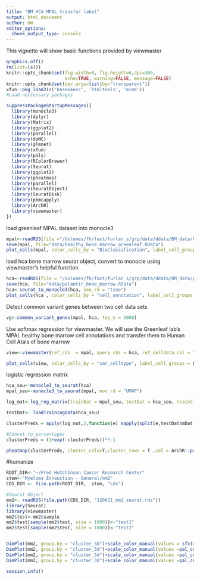 ```yaml
---
title: "BM HCA MPAL transfer label"
output: html_document
author: OW
editor_options: 
  chunk_output_type: console
---
```


This vignette will show basic functions provided by viewmaster
```r
graphics.off()
rm(list=ls())
knitr::opts_chunk$set(fig.width=8, fig.height=6,dpi=300,
                      echo=TRUE, warning=FALSE, message=FALSE)
knitr::opts_chunk$set(dev.args=list(bg="transparent"))
xfun::pkg_load2(c('base64enc', 'htmltools', 'mime'))
#Load neccessary packages

suppressPackageStartupMessages({
  library(monocle3)
  library(dplyr)
  library(Matrix)
  library(ggplot2)
  library(parallel)
  library(doMC)
  library(glmnet)
  library(xfun)
  library(pals)
  library(RColorBrewer)
  library(Seurat)
  library(ggplot2)
  library(pheatmap)
  library(parallel)
  library(SeuratObject)
  library(SeuratDisk)
  library(pbmcapply)
  library(ArchR)
  library(viewmaster)
})


```

load greenleaf MPAL dataset into monocle3
```r
mpal<-readRDS(file ="/Volumes/fh/fast/furlan_s/grp/data/ddata/BM_data/healthy_bone_marrow_greenleaf.rds")
save(mpal, file="data/healthy_bone_marrow_greenleaf.RData")
plot_cells(mpal, color_cells_by = "BioClassification", label_cell_groups = F)+scale_color_manual(values = sfc(n = 26))
```
load hca bone marrow seurat object, convert to monocle using viewmaster's helpful function 
```r
hca<-readRDS(file = "/Volumes/fh/fast/furlan_s/grp/data/ddata/BM_data/palantir_bm_r1.rds")
save(hca, file="data/palantir_bone_marrow.RData")
hca<-seurat_to_monocle3(hca, seu_rd = "tsne")
plot_cells(hca , color_cells_by = "cell_annotation", label_cell_groups = F)+scale_color_manual(values = sfc(10, scramble = F))
```
Detect common variant genes between two cell data sets
```r
vg<-common_variant_genes(mpal, hca, top_n = 5000)
```
Use softmax regression for viewmaster. We will use the Greenleaf lab's MPAL healthy bone marrow cell annotations and transfer them to Human Cell Atals of bone marrow
```r
view<-viewmaster(ref_cds  = mpal, query_cds = hca, ref_celldata_col = "BioClassification", selected_genes = vg, verbose=T, FUNC = "softmax_regression", tf_idf = F)

plot_cells(view, color_cells_by = "smr_celltype", label_cell_groups = F)+scale_color_manual(values = sfc(11))
```
logistic regression matrix
```r
hca_seu<-monocle3_to_seurat(hca)
mpal_seu<-monocle3_to_seurat(mpal, mon_rd = "UMAP")

log_mat<-log_reg_matrix(trainDat = mpal_seu, testDat = hca_seu, trainClass = "BioClassification", testClass = "cell_annotation", downsample = 500)

testDat<- loadTrainingData(hca_seu)

clusterPreds = apply(log_mat,2,function(e) sapply(split(e,testDat$mDat[["cell_annotation"]]),mean))

#Convet to percentages
clusterPreds = (1+exp(-clusterPreds))**-1

pheatmap(clusterPreds, cluster_cols=T,cluster_rows = T ,col = ArchR::paletteContinuous("coolwarm", n=10, reverse = F), border_color = "black")
```

#humanize
```r
ROOT_DIR<-"~/Fred Hutchinson Cancer Research Center"
stem<-"Myeloma Exhaustion - General/mm2"
CDS_DIR <- file.path(ROOT_DIR,  stem, "cds")

#Seurat Object
mm2<- readRDS(file.path(CDS_DIR, "120621_mm2_seurat.rds"))
library(Seurat)
library(viewmaster)
mm2$test<-mm2$sample
mm2$test[sample(mm2$test, size = 1000)]<-"test1"
mm2$test[sample(mm2$test, size = 1000)]<-"test2"


DimPlot(mm2, group.by = "cluster_3d")+scale_color_manual(values = sfc(n=10))+theme_viewmastr()
DimPlot(mm2, group.by = "cluster_3d")+scale_color_manual(values =pal_continuous(set = "acidRain", n =12) %>% sample(size = 10))+theme_viewmastr()
DimPlot(mm2, group.by = "cluster_3d")+scale_color_manual(values =pal_continuous(set = "fallDay", n =10) %>% sample(size = 10))+theme_viewmastr()
DimPlot(mm2, group.by = "cluster_3d")+scale_color_manual(values =pal_continuous(set = "springTime", n =10))+theme_viewmastr()
```

```r
session_info()
```

